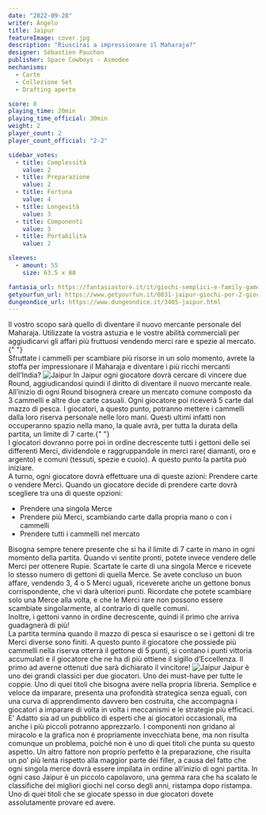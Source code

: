 ```yaml
---
date: "2022-09-28"
writer: Angelo
title: Jaipur
featureImage: cover.jpg
description: "Riuscirai a impressionare il Maharaja?"
designer: Sébastien Pauchon
publisher: Space Cowboys - Asmodee
mechanisms:
  - Carte
  - Collezione Set
  - Drafting aperto

score: 8
playing_time: 20min
playing_time_official: 30min
weight: 2
player_count: 2
player_count_official: "2-2"

sidebar_votes:
  - title: Complessità
    value: 2
  - title: Preparazione
    value: 2
  - title: Fortuna
    value: 4
  - title: Longevità
    value: 3
  - title: Componenti
    value: 3
  - title: Portabilità
    value: 2

sleeves:
  - amount: 55
    size: 63.5 x 88

fantasia_url: https://fantasiastore.it/it/giochi-semplici-e-family-games/10607-jaipur.html
getyourfun_url: https://www.getyourfun.it/0831-jaipur-giochi-per-2-giocatori.html
dungeondice_url: https://www.dungeondice.it/3405-jaipur.html
---
```


<Setting>
  Il vostro scopo sarà quello di diventare il nuovo mercante personale del
  Maharaja. Utilizzate la vostra astuzia e le vostre abilità commerciali per
  aggiudicarvi gli affari più fruttuosi vendendo merci rare e spezie al mercato.{" "}
  <br />
  Sfruttate i cammelli per scambiare più risorse in un solo momento, avrete la stoffa
  per impressionare il Maharaja e diventare i più ricchi mercanti dell’India?
</Setting>

<img src="./game1.jpg" alt="Jaipur" />

<Rules>
  In Jaipur ogni giocatore dovrà cercare di vincere due Round, aggiudicandosi
  quindi il diritto di diventare il nuovo mercante reale. All’inizio di ogni
  Round bisognerà creare un mercato comune composto da 3 cammelli e altre due
  carte casuali. Ogni giocatore poi riceverà 5 carte dal mazzo di pesca. I
  giocatori, a questo punto, potranno mettere i cammelli dalla loro riserva
  personale nelle loro mani. Questi ultimi infatti non occuperanno spazio nella
  mano, la quale avrà, per tutta la durata della partita, un limite di 7 carte.{" "}
  <br />
  I giocatori dovranno porre poi in ordine decrescente tutti i gettoni delle sei
  differenti Merci, dividendole e raggruppandole in merci rare( diamanti, oro e argento)
  e comuni (tessuti, spezie e cuoio). A questo punto la partita può iniziare.
  <br />A turno, ogni giocatore dovrà effettuare una di queste azioni: Prendere
  carte o vendere Merci. Quando un giocatore decide di prendere carte dovrà
  scegliere tra una di queste opzioni:
  <ul>
    <li>Prendere una singola Merce</li>
    <li>
      Prendere più Merci, scambiando carte dalla propria mano o con i cammelli
    </li>
    <li>Prendere tutti i cammelli nel mercato</li>
  </ul>
  Bisogna sempre tenere presente che si ha il limite di 7 carte in mano in ogni
  momento della partita. Quando vi sentite pronti, potete invece vendere delle
  Merci per ottenere Rupie. Scartate le carte di una singola Merce e ricevete lo
  stesso numero di gettoni di quella Merce. Se avete concluso un buon affare,
  vendendo 3, 4 o 5 Merci uguali, riceverete anche un gettone bonus
  corrispondente, che vi darà ulteriori punti. Ricordate che potete scambiare
  solo una Merce alla volta, e che le Merci rare non possono essere scambiate
  singolarmente, al contrario di quelle comuni. <br />
  Inoltre, i gettoni vanno in ordine decrescente, quindi il primo che arriva guadagnerà
  di più!
  <br />
  La partita termina quando il mazzo di pesca si esaurisce o se i gettoni di tre
  Merci diverse sono finiti. A questo punto il giocatore che possiede più cammelli
  nella riserva otterrà il gettone di 5 punti, si contano i punti vittoria accumulati
  e il giocatore che ne ha di più ottiene il sigillo d’Eccellenza. Il primo ad averne
  ottenuti due sarà dichiarato il vincitore!
</Rules>

<img src="./game2.jpg" alt="Jaipur" />

<Feedback>
  Jaipur è uno dei grandi classici per due giocatori. Uno dei must-have per
  tutte le coppie. Uno di quei titoli che bisogna avere nella propria libreria.
  Semplice e veloce da imparare, presenta una profondità strategica senza
  eguali, con una curva di apprendimento davvero ben costruita, che accompagna i
  giocatori a imparare di volta in volta i meccanismi e le strategie più
  efficaci. E’ Adatto sia ad un pubblico di esperti che ai giocatori
  occasionali, ma anche i più piccoli potranno apprezzarlo. I componenti non
  gridano al miracolo e la grafica non è propriamente invecchiata bene, ma non
  risulta comunque un problema, poiché non è uno di quei titoli che punta su
  questo aspetto. Un altro fattore non proprio perfetto è la preparazione, che
  risulta un po’ più lenta rispetto alla maggior parte dei filler, a causa del
  fatto che ogni singola merce dovrà essere impilata in ordine all’inizio di
  ogni partita. In ogni caso Jaipur è un piccolo capolavoro, una gemma rara che
  ha scalato le classifiche dei migliori giochi nel corso degli anni, ristampa
  dopo ristampa. Uno di quei titoli che se giocate spesso in due giocatori
  dovete assolutamente provare ed avere.
</Feedback>

<Instagram id="CjDCI-njRtj">
